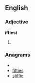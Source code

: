 ==English==

===Adjective===
'''iffiest'''

# {{superlative of|[[iffy]]}}

===Anagrams===
* {{alphagram|effiist}}
* [[fifties#English|fifties]]
* [[stiffie#English|stiffie]]